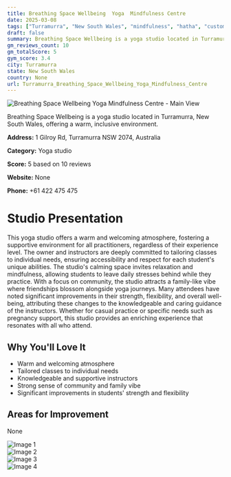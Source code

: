 ```yaml
---
title: Breathing Space Wellbeing  Yoga  Mindfulness Centre
date: 2025-03-08
tags: ["Turramurra", "New South Wales", "mindfulness", "hatha", "customized", "inclusive", "community-oriented", "Turramurra"]  
draft: false
summary: Breathing Space Wellbeing is a yoga studio located in Turramurra, New South Wales, offering a warm, inclusive environment.
gm_reviews_count: 10
gm_totalScore: 5
gym_score: 3.4
city: Turramurra
state: New South Wales
country: None
url: Turramurra_Breathing_Space_Wellbeing_Yoga_Mindfulness_Centre
---
```


<div className="aspect-[16/9] relative my-8">
  <img 
    src="https://lh5.googleusercontent.com/p/AF1QipO_BNgm4EjFTsylWUgLlkXVzWa3RY9zwqQbu7FM=w1920-h1080-k-no"
    alt="Breathing Space Wellbeing  Yoga  Mindfulness Centre - Main View"
    className="object-cover absolute inset-0 w-full h-full rounded-lg"
  />
</div>

Breathing Space Wellbeing is a yoga studio located in Turramurra, New South Wales, offering a warm, inclusive environment.

**Address:** 1 Gilroy Rd, Turramurra NSW 2074, Australia

**Category:** Yoga studio

**Score:** 5 based on 10 reviews

**Website:** None

**Phone:** +61 422 475 475

# Studio Presentation

This yoga studio offers a warm and welcoming atmosphere, fostering a supportive environment for all practitioners, regardless of their experience level. The owner and instructors are deeply committed to tailoring classes to individual needs, ensuring accessibility and respect for each student's unique abilities. The studio's calming space invites relaxation and mindfulness, allowing students to leave daily stresses behind while they practice. With a focus on community, the studio attracts a family-like vibe where friendships blossom alongside yoga journeys. Many attendees have noted significant improvements in their strength, flexibility, and overall well-being, attributing these changes to the knowledgeable and caring guidance of the instructors. Whether for casual practice or specific needs such as pregnancy support, this studio provides an enriching experience that resonates with all who attend.

## Why You'll Love It

- Warm and welcoming atmosphere
- Tailored classes to individual needs
- Knowledgeable and supportive instructors
- Strong sense of community and family vibe
- Significant improvements in students' strength and flexibility

## Areas for Improvement

None

<div className="grid grid-cols-1 xl:grid-cols-2 gap-4 my-8">
<div className="aspect-[4/3] relative"><img src="https://lh5.googleusercontent.com/p/AF1QipMvoJYuSwZogGIGzEVX4Wb_Y-adCo1py865IFl0=w1920-h1080-k-no" alt="Image 1" className="object-cover absolute inset-0 w-full h-full rounded-lg" /></div>
<div className="aspect-[4/3] relative"><img src="https://lh5.googleusercontent.com/p/AF1QipNs9f0tn3WNerFpic0CnU85cs3xUl31CQJLeL9Y=w1920-h1080-k-no" alt="Image 2" className="object-cover absolute inset-0 w-full h-full rounded-lg" /></div>
<div className="aspect-[4/3] relative"><img src="https://lh5.googleusercontent.com/p/AF1QipMvjJGrMWcMYZT5OAIEVP3lXfa90b8qs8vQBde4=w1920-h1080-k-no" alt="Image 3" className="object-cover absolute inset-0 w-full h-full rounded-lg" /></div>
<div className="aspect-[4/3] relative"><img src="https://lh5.googleusercontent.com/p/AF1QipNkRCHITBHV1IWT_i6Pzgf2A5EqERXOweQUf2YU=w1920-h1080-k-no" alt="Image 4" className="object-cover absolute inset-0 w-full h-full rounded-lg" /></div>
</div>